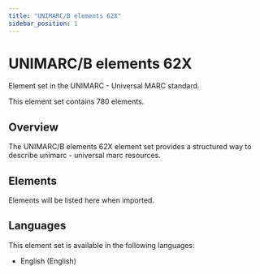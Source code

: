 ```yaml
---
title: "UNIMARC/B elements 62X"
sidebar_position: 1
---
```


# UNIMARC/B elements 62X

Element set in the UNIMARC - Universal MARC standard.

This element set contains 780 elements.

## Overview

The UNIMARC/B elements 62X element set provides a structured way to describe unimarc - universal marc resources.

## Elements

Elements will be listed here when imported.

## Languages

This element set is available in the following languages:
- English (English)
